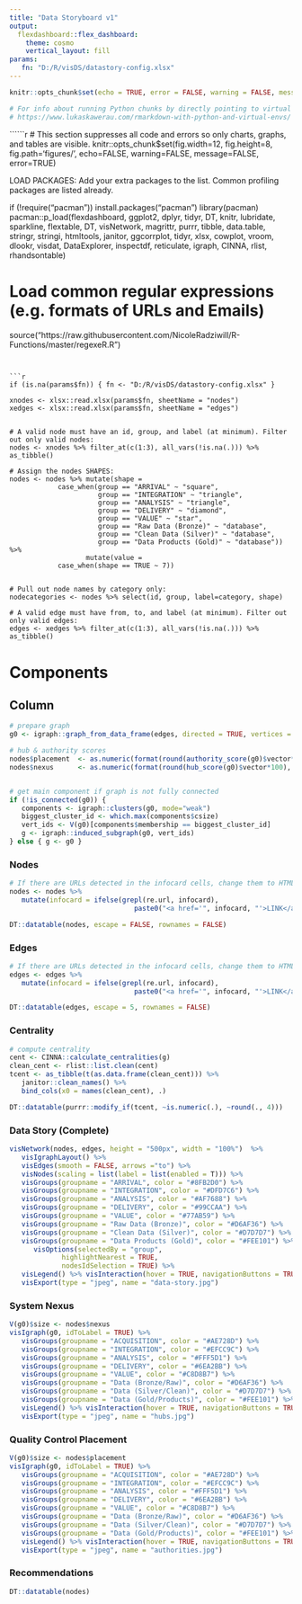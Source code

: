 ---
title: "Data Storyboard v1"
output: 
  flexdashboard::flex_dashboard:
    theme: cosmo
    vertical_layout: fill
params:
   fn: "D:/R/visDS/datastory-config.xlsx"
---

<style>.main-container { max-width: 1200px; margin-left: 0; margin-right: auto; .sidebar { overflow: auto; } }</style>

```{r setup, include=FALSE}
knitr::opts_chunk$set(echo = TRUE, error = FALSE, warning = FALSE, message = FALSE)

# For info about running Python chunks by directly pointing to virtual environments, see:
# https://www.lukaskawerau.com/rmarkdown-with-python-and-virtual-envs/
```

``````{r global-options, include=FALSE}
# This section suppresses all code and errors so only charts, graphs, and tables are visible. 
knitr::opts_chunk$set(fig.width=12, fig.height=8, fig.path='figures/', 
                      echo=FALSE, warning=FALSE, message=FALSE, error=TRUE)

########## LOAD PACKAGES: Add your extra packages to the list. Common profiling packages are listed already.
   if (!require("pacman")) install.packages("pacman")
   library(pacman)
   pacman::p_load(flexdashboard, ggplot2, dplyr, tidyr, DT, knitr, lubridate, sparkline, flextable, DT, visNetwork,
                  magrittr, purrr, tibble, data.table, stringr, stringi, htmltools, janitor, ggcorrplot, tidyr, xlsx,
                  cowplot, vroom, dlookr, visdat, DataExplorer, inspectdf, reticulate, igraph, CINNA, rlist, rhandsontable)
   
#############################################################################################################################
   
# Load common regular expressions (e.g. formats of URLs and Emails)
source("https://raw.githubusercontent.com/NicoleRadziwill/R-Functions/master/regexeR.R")
```


```{r load-clean}
if (is.na(params$fn)) { fn <- "D:/R/visDS/datastory-config.xlsx" }

xnodes <- xlsx::read.xlsx(params$fn, sheetName = "nodes")
xedges <- xlsx::read.xlsx(params$fn, sheetName = "edges")


# A valid node must have an id, group, and label (at minimum). Filter out only valid nodes:
nodes <- xnodes %>% filter_at(c(1:3), all_vars(!is.na(.))) %>% as_tibble()

# Assign the nodes SHAPES:
nodes <- nodes %>% mutate(shape = 
            case_when(group == "ARRIVAL" ~ "square",
                      group == "INTEGRATION" ~ "triangle",
                      group == "ANALYSIS" ~ "triangle",
                      group == "DELIVERY" ~ "diamond",
                      group == "VALUE" ~ "star",
                      group == "Raw Data (Bronze)" ~ "database",
                      group == "Clean Data (Silver)" ~ "database",
                      group == "Data Products (Gold)" ~ "database")) %>% 
                   mutate(value = 
            case_when(shape == TRUE ~ 7))


# Pull out node names by category only:
nodecategories <- nodes %>% select(id, group, label=category, shape)

# A valid edge must have from, to, and label (at minimum). Filter out only valid edges:
edges <- xedges %>% filter_at(c(1:3), all_vars(!is.na(.))) %>% as_tibble()

```



Components
===================================== 

Column {.tabset}
-------------------------------------

```{r}
# prepare graph
g0 <- igraph::graph_from_data_frame(edges, directed = TRUE, vertices = nodes)

# hub & authority scores
nodes$placement  <- as.numeric(format(round(authority_score(g0)$vector*100), scientific=FALSE))
nodes$nexus      <- as.numeric(format(round(hub_score(g0)$vector*100), scientific=FALSE))


# get main component if graph is not fully connected
if (!is_connected(g0)) {
   components <- igraph::clusters(g0, mode="weak")
   biggest_cluster_id <- which.max(components$csize)
   vert_ids <- V(g0)[components$membership == biggest_cluster_id]
   g <- igraph::induced_subgraph(g0, vert_ids)
} else { g <- g0 }

```


### Nodes
```{r}
# If there are URLs detected in the infocard cells, change them to HTML:
nodes <- nodes %>%  
   mutate(infocard = ifelse(grepl(re.url, infocard), 
                               paste0("<a href='", infocard, "'>LINK</a>"), infocard))

DT::datatable(nodes, escape = FALSE, rownames = FALSE)
```


### Edges
```{r}
# If there are URLs detected in the infocard cells, change them to HTML:
edges <- edges %>%  
   mutate(infocard = ifelse(grepl(re.url, infocard), 
                               paste0("<a href='", infocard, "'>LINK</a>"), infocard))

DT::datatable(edges, escape = 5, rownames = FALSE)
```


### Centrality
```{r}
# compute centrality
cent <- CINNA::calculate_centralities(g)
clean_cent <- rlist::list.clean(cent)
tcent <- as_tibble(t(as.data.frame(clean_cent))) %>% 
   janitor::clean_names() %>% 
   bind_cols(x0 = names(clean_cent), .)

DT::datatable(purrr::modify_if(tcent, ~is.numeric(.), ~round(., 4)))

```


### Data Story (Complete)
```{r}
visNetwork(nodes, edges, height = "500px", width = "100%")  %>% 
   visIgraphLayout() %>% 
   visEdges(smooth = FALSE, arrows ="to") %>% 
   visNodes(scaling = list(label = list(enabled = T))) %>% 
   visGroups(groupname = "ARRIVAL", color = "#8FB2D0") %>%
   visGroups(groupname = "INTEGRATION", color = "#DFD7C6") %>%
   visGroups(groupname = "ANALYSIS", color = "#AF7688") %>%
   visGroups(groupname = "DELIVERY", color = "#99CCAA") %>%
   visGroups(groupname = "VALUE", color = "#77AB59") %>%
   visGroups(groupname = "Raw Data (Bronze)", color = "#D6AF36") %>%
   visGroups(groupname = "Clean Data (Silver)", color = "#D7D7D7") %>%
   visGroups(groupname = "Data Products (Gold)", color = "#FEE101") %>%
      visOptions(selectedBy = "group", 
             highlightNearest = TRUE, 
             nodesIdSelection = TRUE) %>%
   visLegend() %>% visInteraction(hover = TRUE, navigationButtons = TRUE) %>% 
   visExport(type = "jpeg", name = "data-story.jpg")
```


### System Nexus
```{r}
V(g0)$size <- nodes$nexus
visIgraph(g0, idToLabel = TRUE) %>% 
   visGroups(groupname = "ACQUISITION", color = "#AE728D") %>%
   visGroups(groupname = "INTEGRATION", color = "#EFCC9C") %>%
   visGroups(groupname = "ANALYSIS", color = "#FFF5D1") %>%
   visGroups(groupname = "DELIVERY", color = "#6EA2BB") %>%
   visGroups(groupname = "VALUE", color = "#C8D8B7") %>%
   visGroups(groupname = "Data (Bronze/Raw)", color = "#D6AF36") %>%
   visGroups(groupname = "Data (Silver/Clean)", color = "#D7D7D7") %>%
   visGroups(groupname = "Data (Gold/Products)", color = "#FEE101") %>%
   visLegend() %>% visInteraction(hover = TRUE, navigationButtons = TRUE) %>%
   visExport(type = "jpeg", name = "hubs.jpg")
```


### Quality Control Placement
```{r}
V(g0)$size <- nodes$placement
visIgraph(g0, idToLabel = TRUE) %>% 
   visGroups(groupname = "ACQUISITION", color = "#AE728D") %>%
   visGroups(groupname = "INTEGRATION", color = "#EFCC9C") %>%
   visGroups(groupname = "ANALYSIS", color = "#FFF5D1") %>%
   visGroups(groupname = "DELIVERY", color = "#6EA2BB") %>%
   visGroups(groupname = "VALUE", color = "#C8D8B7") %>%
   visGroups(groupname = "Data (Bronze/Raw)", color = "#D6AF36") %>%
   visGroups(groupname = "Data (Silver/Clean)", color = "#D7D7D7") %>%
   visGroups(groupname = "Data (Gold/Products)", color = "#FEE101") %>%
   visLegend() %>% visInteraction(hover = TRUE, navigationButtons = TRUE) %>%
   visExport(type = "jpeg", name = "authorities.jpg")
```



### Recommendations
```{r}
DT::datatable(nodes)
```


